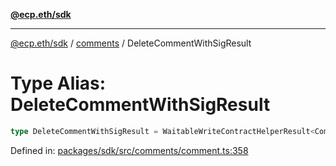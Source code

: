 [**@ecp.eth/sdk**](../../index.mdx)

***

[@ecp.eth/sdk](/sdk-reference/index.mdx) / [comments](/sdk-reference/comments/index.mdx) / DeleteCommentWithSigResult

# Type Alias: DeleteCommentWithSigResult

```ts
type DeleteCommentWithSigResult = WaitableWriteContractHelperResult<CommentManagerABIType, "CommentDeleted">;
```

Defined in: [packages/sdk/src/comments/comment.ts:358](https://github.com/ecp-eth/comments-monorepo/blob/main/packages/sdk/src/comments/comment.ts#L358)
